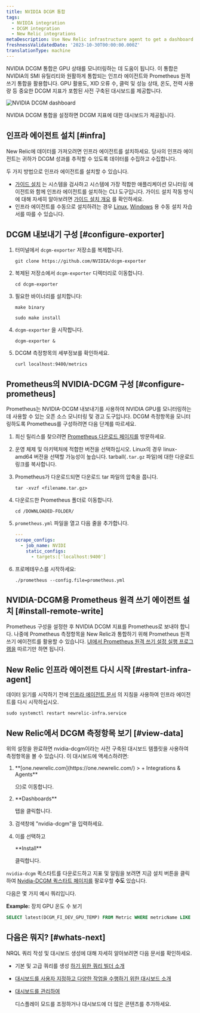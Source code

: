 ```yaml
---
title: NVIDIA DCGM 통합
tags:
  - NVIDIA integration
  - DCGM integration
  - New Relic integrations
metaDescription: Use New Relic infrastructure agent to get a dashboard with DCGM metrics.
freshnessValidatedDate: '2023-10-30T00:00:00.000Z'
translationType: machine
---
```


NVIDIA DCGM 통합은 GPU 상태를 모니터링하는 데 도움이 됩니다. 이 통합은 NVIDIA의 SMI 유틸리티와 원활하게 통합되는 인프라 에이전트와 Prometheus 원격 쓰기 통합을 활용합니다. GPU 활용도, XID 오류 수, 클럭 및 성능 상태, 온도, 전력 사용량 등 중요한 DCGM 지표가 포함된 사전 구축된 대시보드를 제공합니다.

<img
  title="NVIDIA DCGM dashboard"
  alt="NVIDIA DCGM dashboard"
  src="/images/infrastructure_screenshot-full_nvidia-dcgm-dashboard.webp"
/>

<figcaption>
  NVIDIA DCGM 통합을 설정하면 DCGM 지표에 대한 대시보드가 제공됩니다.
</figcaption>

## 인프라 에이전트 설치 [#infra]

New Relic에 데이터를 가져오려면 인프라 에이전트를 설치하세요. 당사의 인프라 에이전트는 귀하가 DCGM 성과를 추적할 수 있도록 데이터를 수집하고 수집합니다.

두 가지 방법으로 인프라 에이전트를 설치할 수 있습니다.

* [가이드 설치](https://one.newrelic.com/nr1-core?state=4f81feab-35f7-e97e-9903-52510f8542bd) 는 시스템을 검사하고 시스템에 가장 적합한 애플리케이션 모니터링 에이전트와 함께 인프라 에이전트를 설치하는 CLI 도구입니다. 가이드 설치 작동 방식에 대해 자세히 알아보려면 [가이드 설치 개요](/docs/infrastructure/host-integrations/installation/new-relic-guided-install-overview) 를 확인하세요.
* 인프라 에이전트를 수동으로 설치하려는 경우 [Linux](/docs/infrastructure/install-infrastructure-agent/linux-installation/install-infrastructure-monitoring-agent-linux), [Windows](/docs/infrastructure/install-infrastructure-agent/windows-installation/install-infrastructure-monitoring-agent-windows/) 용 수동 설치 자습서를 따를 수 있습니다.

## DCGM 내보내기 구성 [#configure-exporter]

1. 터미널에서 `dcgm-exporter` 저장소를 복제합니다.

   ```shell
   git clone https://github.com/NVIDIA/dcgm-exporter
   ```

2. 복제된 저장소에서 `dcgm-exporter` 디렉터리로 이동합니다.

   ```shell
   cd dcgm-exporter
   ```

3. 필요한 바이너리를 설치합니다:

   ```shell
   make binary
   ```

   ```shell
   sudo make install
   ```

4. `dcgm-exporter` 을 시작합니다.

   ```shell
   dcgm-exporter &
   ```

5. DCGM 측정항목의 세부정보를 확인하세요.

   ```shell
   curl localhost:9400/metrics
   ```

## Prometheus의 NVIDIA-DCGM 구성 [#configure-prometheus]

Prometheus는 NVIDIA-DCGM 내보내기를 사용하여 NVIDIA GPU를 모니터링하는 데 사용할 수 있는 오픈 소스 모니터링 및 경고 도구입니다. DCGM 측정항목을 모니터링하도록 Prometheus를 구성하려면 다음 단계를 따르세요.

1. 최신 릴리스를 찾으려면 [Prometheus 다운로드 페이지를](https://prometheus.io/download/) 방문하세요.

2. 운영 체제 및 아키텍처에 적합한 버전을 선택하십시오. Linux의 경우 linux-amd64 버전을 선택할 가능성이 높습니다. tarball(`.tar.gz` 파일)에 대한 다운로드 링크를 복사합니다.

3. Prometheus가 다운로드되면 다운로드 tar 파일의 압축을 풉니다.

   ```shell
   tar -xvzf <filename.tar.gz>
   ```

4. 다운로드한 Prometheus 폴더로 이동합니다.

   ```shell
   cd /DOWNLOADED-FOLDER/
   ```

5. `prometheus.yml` 파일을 열고 다음 줄을 추가합니다.

   ```yml
   ---
   scrape_configs:
     - job_name: NVIDI
       static_configs:
         - targets:['localhost:9400']
   ```

6. 프로메테우스를 시작하세요:

   ```shell
   ./prometheus --config.file=prometheus.yml
   ```

## NVIDIA-DCGM용 Prometheus 원격 쓰기 에이전트 설치 [#install-remote-write]

Prometheus 구성을 설정한 후 NVIDIA DCGM 지표를 Prometheus로 보내야 합니다. 나중에 Prometheus 측정항목을 New Relic과 통합하기 위해 Prometheus 원격 쓰기 에이전트를 활용할 수 있습니다. [UI에서 Prometheus 원격 쓰기 설정 실행 프로그램을](https://one.newrelic.com/catalog-pack-details?state=04de330d-ad8b-b61c-68e2-ad852c2ca1d4) 따르기만 하면 됩니다.

## New Relic 인프라 에이전트 다시 시작 [#restart-infra-agent]

데이터 읽기를 시작하기 전에 [인프라 에이전트 문서](/docs/infrastructure/install-infrastructure-agent/manage-your-agent/start-stop-restart-infrastructure-agent/) 의 지침을 사용하여 인프라 에이전트를 다시 시작하십시오.

```shell
sudo systemctl restart newrelic-infra.service
```

## New Relic에서 DCGM 측정항목 보기 [#view-data]

위의 설정을 완료하면 nvidia-dcgm이라는 사전 구축된 대시보드 템플릿을 사용하여 측정항목을 볼 수 있습니다. 이 대시보드에 액세스하려면:

1. <DNT>
     **[one.newrelic.com](https://one.newrelic.com/) > + Integrations & Agents**
   </DNT>

   으)로 이동합니다.

2. <DNT>
     **Dashboards**
   </DNT>

   탭을 클릭합니다.

3. 검색창에 "nvidia-dcgm"을 입력하세요.

4. 이를 선택하고

   <DNT>
     **Install**
   </DNT>

   클릭합니다.

`nvidia-dcgm` 퀵스타트를 다운로드하고 지표 및 알림을 보려면 지금 설치 버튼을 클릭하여 [Nvidia-DCGM 퀵스타트 페이지를](https://newrelic.com/instant-observability/nvidia-dcgm) 팔로우할 **수도** 있습니다.

다음은 몇 가지 예시 쿼리입니다.

<DNT>**Example:**</DNT> 장치 GPU 온도 수 보기

```sql
SELECT latest(DCGM_FI_DEV_GPU_TEMP) FROM Metric WHERE metricName LIKE 'DCGM_FI_DEV_GPU_TEMP' TIMESERIES
```

## 다음은 뭐지? [#whats-next]

NRQL 쿼리 작성 및 대시보드 생성에 대해 자세히 알아보려면 다음 문서를 확인하세요.

* 기본 및 고급 쿼리를 생성 [하기 위한 쿼리 빌더 소개](/docs/query-your-data/explore-query-data/query-builder/introduction-query-builder)

* [대시보드를 사용자 지정하고 다양한 작업을 수행하기 위한 대시보드 소개](/docs/query-your-data/explore-query-data/dashboards/introduction-dashboards)

* [대시보드를 관리하여](/docs/query-your-data/explore-query-data/dashboards/manage-your-dashboard)

  <InlinePopover type="dashboards"/>

  디스플레이 모드를 조정하거나 대시보드에 더 많은 콘텐츠를 추가하세요.
